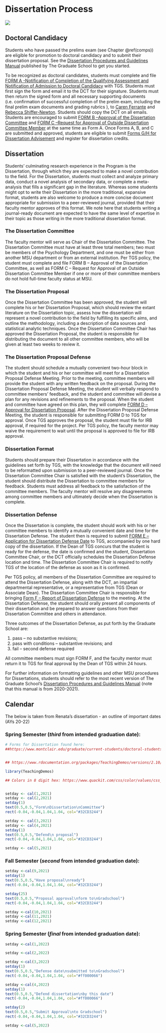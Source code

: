 # Dissertation Process {#dissertation}

![](schedule.jpg)

## Doctoral Candidacy

Students who have passed the prelims exam (see Chapter \@ref(comps)) are eligible for promotion to doctoral candidacy and to submit their dissertation proposal.
See the [Dissertation Procedures and Guidelines Manual](https://www.montclair.edu/graduate/wp-content/uploads/sites/58/2018/10/DISSERTATION-PROCEDURES-GUIDELINES-FINAL-10-8-18-2-1.pdf) published by The Graduate School to get you started.

To be recognized as doctoral candidates, students must complete and file [FORM A -Notification of Completion of the Qualifying Assessment and Notification of Admission to Doctoral Candidacy](https://www.montclair.edu/graduate/wp-content/uploads/sites/58/2020/08/Form-A.pdf) with TGS. Students must first sign the form and email it to the DCT for their signature. Students must then return the signed form and all necessary supporting documents (i.e. confirmation of successful completion of the prelim exam, including the final prelim exam documents and grading rubrics ), to [Caren Ferrante](mailto:ferrantec@montclair.edu) and [Rebecca Shiffer-Newton](mailto:shifferr@montclair.edu). Students should copy the DCT on all emails. 
Students are encouraged to submit [FORM B –Approval of the Dissertation Committee](https://www.montclair.edu/graduate/wp-content/uploads/sites/58/2020/08/From-B.pdf) and [FORM C –Request for Approval of Outside Dissertation Committee Member](https://www.montclair.edu/graduate/wp-content/uploads/sites/58/2020/08/Form-C.pdf) at the same time as Form A. Once Forms A, B, and C are submitted and approved, students are eligible to submit [Forms G/H for Dissertation Advisement](https://gradschool.montclair.edu/gradweb/forms/formslogin.php?to=http%3A%2F%2Fgradschool.montclair.edu%2Fgradweb%2Fforms%2Fdissertation.php) and register for dissertation credits. 

## Dissertation

Students’ culminating research experience in the Program is the Dissertation, through which they are expected to make a novel contribution to the field. For the Dissertation, students must collect and analyze primary data, conduct a novel analysis of secondary data, or complete a meta-analysis that fills a significant gap in the literature. Whereas some students might opt to write their Dissertation in the more traditional, expansive format, students are also welcome to produce a more concise document appropriate for submission to a peer-reviewed journal, provided that their faculty mentor approves of this format.  We note here that students writing a journal-ready document are expected to have the same level of expertise in their topic as those writing in the more traditional dissertation format. 

### The Dissertation Committee 

The faculty mentor will serve as Chair of the Dissertation Committee.  The Dissertation Committee must have at least three total members; two must be members of the Psychology Department, and one must be either from another MSU department or from an external institution.  Per TGS policy, the student must complete and file FORM B – Approval of the Dissertation Committee, as well as FORM C – Request for Approval of an Outside Dissertation Committee Member if one or more of their committee members do not hold full-time faculty status at MSU. 

### The Dissertation Proposal 

Once the Dissertation Committee has been approved, the student will complete his or her Dissertation Proposal, which should review the extant literature on the Dissertation topic, assess how the dissertation will represent a novel contribution to the field by fulfilling its specific aims, and outline the methodology, including a description of data sources and statistical analytic techniques. Once the Dissertation Committee Chair has approved the Dissertation Proposal, the student is responsible for distributing the document to all other committee members, who will be given at least two weeks to review it. 

### The Dissertation Proposal Defense 

The student should schedule a mutually convenient two-hour block in which the student and his or her committee will meet for a Dissertation Proposal Defense Meeting. Prior to the meeting, committee members will provide the student with any written feedback on the proposal. During the Dissertation Proposal Defense Meeting, the student will verbally respond to committee members’ feedback, and the student and committee will devise a plan for any revisions and refinements to the proposal. When the student and committee have agreed on this plan, they will complete [FORM D – Approval for Dissertation Proposal](https://www.montclair.edu/graduate/wp-content/uploads/sites/58/2020/08/Form-D.pdf). After the Dissertation Proposal Defense Meeting, the student is responsible for submitting FORM D to TGS for approval. Once TGS approves the proposal, the student must file for IRB approval, if required for the project. Per TGS policy, the faculty mentor may waive the requirement to wait until the proposal is approved to file for IRB approval. 

### Dissertation Format 

Students should prepare their Dissertation in accordance with the guidelines set forth by TGS, with the knowledge that the document will need to be reformatted upon submission to a peer-reviewed journal. Once the Dissertation Committee Chair is satisfied with the student’s Dissertation, the student should distribute the Dissertation to committee members for feedback. Students must address all feedback to the satisfaction of the committee members. The faculty mentor will resolve any disagreements among committee members and ultimately decide when the Dissertation is complete. 

### Dissertation Defense 

Once the Dissertation is complete, the student should work with his or her committee members to identify a mutually convenient date and time for the Dissertation Defense. The student then is required to submit [FORM E – Application for Dissertation Defense Date](https://www.montclair.edu/graduate/wp-content/uploads/sites/58/2020/08/Form-E.pdf) to TGS, accompanied by one hard copy of the dissertation. If the Dean of TGS concurs that the student is ready for the defense, the date is confirmed and the student, Dissertation Committee Chair, or the DCT officially schedules the Dissertation Defense location and time. The Dissertation Committee Chair is required to notify TGS of the location of the defense as soon as it is confirmed. 

Per TGS policy, all members of the Dissertation Committee are required to attend the Dissertation Defense, along with the DCT, an impartial departmental representative, or a representative from TGS (Dean or Associate Dean). The Dissertation Committee Chair is responsible for bringing [Form F – Report of Dissertation Defense](https://www.montclair.edu/graduate/wp-content/uploads/sites/58/2020/08/Form-F.pdf) to the meeting. At the Dissertation Defense, the student should orally present all components of their dissertation and be prepared to answer questions from their Dissertation Committee and others in attendance. 

Three outcomes of the Dissertation Defense, as put forth by the Graduate School are:  

1. pass – no substantive revisions;  
2. pass with conditions – substantive revisions; and  
3. fail – second defense required  

All committee members must sign FORM F, and the faculty mentor must return it to TGS for final approval by the Dean of TGS within 24 hours. 

For further information on formatting guidelines and other MSU procedures for Dissertations, students should refer to the most recent version of The Graduate School’s [Dissertation Procedures and Guidelines Manual](https://www.montclair.edu/graduate/wp-content/uploads/sites/58/2020/09/Dissertation-Procedures-Guidelines-2020-2021-final.pdf) (note that this manual is from 2020-2021). 

## Calendar

The below is taken from Renata's dissertation - an outline of important dates (AYs 20-22)

### Spring Semester (*third* from intended graduation date):

```r
# Forms for Dissertation found here: 
##https://www.montclair.edu/graduate/current-students/doctoral-students/


## https://www.rdocumentation.org/packages/TeachingDemos/versions/2.10/topics/cal

library(TeachingDemos)

## Colors in 8 digit hex: https://www.quackit.com/css/color/values/css_hex_color_notation_8_digits.cfm


setday <- cal(1,2021) 
setday <- cal(2,2021)
setday(1)
text(0.5,0.5,"Form\nDissertation\nCommittee")
rect(-0.04,-0.04,1.04,1.04, col="#32CD3244")

setday <- cal(3,2021)                               
setday <- cal(4,2021)
setday(1)
text(0.5,0.5,"Defend\n proposal")
rect(-0.04,-0.04,1.04,1.04, col="#32CD3244")

setday <- cal(5,2021)                              
```

### Fall Semester (*second* from intended graduation date):

```r

setday <-cal(9,2021)
setday(1)
text(0.5,0.5,"Have proposal\nready")
rect(-0.04,-0.04,1.04,1.04, col="#32CD3244")

setday(25)
text(0.5,0.5,"Proposal approval\nform to\nGradschool")
rect(-0.04,-0.04,1.04,1.04, col="#32CD3244")

setday <-cal(10,2021)
setday <-cal(11,2021)
setday <-cal(12,2021)

```

### Spring Semester (*final* from intended graduation date):

```r

setday <-cal(1,2022)

setday <-cal(2,2022)

setday <-cal(3,2022)
setday(1)
text(0.5,0.5,"Defense date\nsubmitted to\nGradschool")
rect(-0.04,-0.04,1.04,1.04, col="#ff000066")

setday <-cal(4,2022)
setday(1)
text(0.5,0.5,"Defend dissertation\nby this date")
rect(-0.04,-0.04,1.04,1.04, col="#ff000066")

setday(2)
text(0.5,0.5,"Submit Approval\nto Gradschool")
rect(-0.04,-0.04,1.04,1.04, col="#32CD3244")

setday <-cal(5,2022)

```